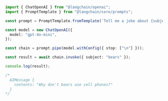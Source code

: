 ```typescript
import { ChatOpenAI } from "@langchain/openai";
import { PromptTemplate } from "@langchain/core/prompts";

const prompt = PromptTemplate.fromTemplate(`Tell me a joke about {subject}`);

const model = new ChatOpenAI({
  model: "gpt-4o-mini",
});

const chain = prompt.pipe(model.withConfig({ stop: ["\n"] }));

const result = await chain.invoke({ subject: "bears" });

console.log(result);

/*
  AIMessage {
    contents: "Why don't bears use cell phones?"
  }
*/
```